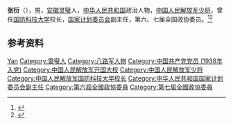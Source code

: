 {{Otheruses|other=名为张衍的其他人物|张衍}}

'''张衍'''（{{bd|1917年| |2003年| }}），男，[[安徽|安徽]][[灵璧|灵璧]]人，[[中华人民共和国|中华人民共和国]]政治人物，[[中国人民解放军少将|中国人民解放军少将]]，曾任[[国防科技大学|国防科技大学]]校长，[[国家计划委员会|国家计划委员会]]副主任，第六、七届全国政协委员。<ref>{{Cite book|title=中国抗日战争人物大词典|author=刘景泉主编; 沈久泉, 王凯捷, 李卓副主编|publisher=天津大学出版社|year=1999|isbn=|location=|pages=}}</ref><ref>{{Cite book|title=中华军事人物大辞典|author=吴如蒿著; 陈策才, 张光彩, 赵功德等副主编|publisher=新华出版社|year=1989|isbn=|location=北京|pages=}}</ref>

== 参考资料 ==
{{reflist}}

{{中国人物小作品}}

{{Authority control}}
{{DEFAULTSORT:Zhang张}}
[[Category:张姓|Yan]]
[[Category:靈璧人|Category:靈璧人]]
[[Category:八路军人物|Category:八路军人物]]
[[Category:中国共产党党员_(1938年入党)|Category:中国共产党党员 (1938年入党)]]
[[Category:中国人民解放军开国大校|Category:中国人民解放军开国大校]]
[[Category:中国人民解放军少将|Category:中国人民解放军少将]]
[[Category:中国人民解放军国防科技大学校长|Category:中国人民解放军国防科技大学校长]]
[[Category:中华人民共和国国家计划委员会副主任|Category:中华人民共和国国家计划委员会副主任]]
[[Category:第六屆全國政協委員|Category:第六屆全國政協委員]]
[[Category:第七屆全國政協委員|Category:第七屆全國政協委員]]